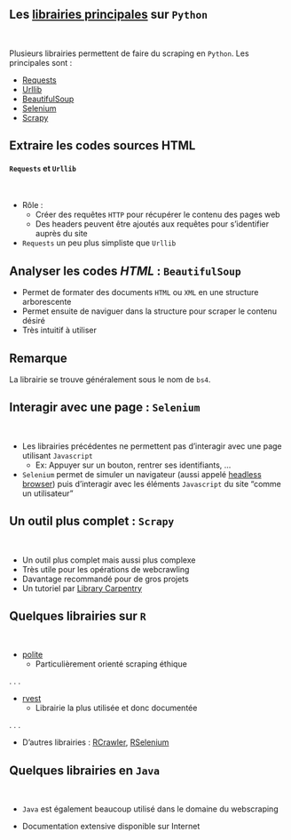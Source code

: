 ## Les [librairies principales](https://www.projectpro.io/article/python-libraries-for-web-scraping/625#mcetoc_1gb5hj7o81i) sur `Python`

<br>

Plusieurs librairies permettent de faire du scraping en `Python`. Les principales sont :

- [Requests](https://requests.readthedocs.io/en/latest/)
- [Urllib](https://docs.python.org/fr/3/library/urllib.html)
- [BeautifulSoup](https://www.crummy.com/software/BeautifulSoup/bs4/doc/)
- [Selenium](https://selenium-python.readthedocs.io/)
- [Scrapy](https://scrapy.org/)


## Extraire les codes sources HTML

#### `Requests` et `Urllib`

<br>

- Rôle :
    + Créer des requêtes `HTTP` pour récupérer le contenu des pages web
    + Des headers peuvent être ajoutés aux requêtes pour s'identifier auprès du site

- `Requests` un peu plus simpliste que `Urllib`


## Analyser les codes _HTML_ : `BeautifulSoup`

- Permet de formater des documents `HTML` ou `XML` en une structure arborescente
- Permet ensuite de naviguer dans la structure pour scraper le contenu désiré
- Très intuitif à utiliser

::: {.callout-tip}
## Remarque

La librairie se trouve généralement sous le nom de `bs4`.
:::


## Interagir avec une page : `Selenium`

<br>

- Les librairies précédentes ne permettent pas d'interagir avec une page utilisant `Javascript`
    - Ex: Appuyer sur un bouton, rentrer ses identifiants, ...
- `Selenium` permet de simuler un navigateur (aussi appelé [headless browser](https://en.wikipedia.org/wiki/Headless_browser)) puis d'interagir avec les éléments `Javascript` du site "comme un utilisateur"


## Un outil plus complet : `Scrapy`

<br>

- Un outil plus complet mais aussi plus complexe
- Très utile pour les opérations de webcrawling
- Davantage recommandé pour de gros projets
- Un tutoriel par [Library Carpentry](https://librarycarpentry.org/lc-webscraping/04-scrapy/index.html)


## Quelques librairies sur `R`

<br>

- [polite](https://cran.r-project.org/web/packages/polite/index.html)
    - Particulièrement orienté scraping éthique

. . .

- [rvest](https://thinkr.fr/rvest/)
    - Librairie la plus utilisée et donc documentée

. . .

- D'autres librairies : [RCrawler](https://cran.r-project.org/web/packages/Rcrawler/Rcrawler.pdf), [RSelenium](https://cran.r-project.org/web/packages/RSelenium/index.html)


## Quelques librairies en `Java`

<br>

- `Java` est également beaucoup utilisé dans le domaine du webscraping

- Documentation extensive disponible sur Internet
